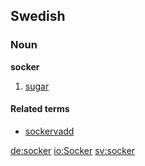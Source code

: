 ==Swedish==
===Noun===
'''socker'''

# [[sugar]]

====Related terms====
*[[sockervadd]]

[[de:socker]]
[[io:Socker]]
[[sv:socker]]